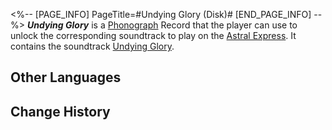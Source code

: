 <%-- [PAGE_INFO]
PageTitle=#Undying Glory (Disk)#
[END_PAGE_INFO] --%>
{{Item Infobox
|title       = ''Undying Glory''
|id          = 210380
|image       = Item Undying Glory (Disk).png{{subst:void|<!--$UPLOAD:<<SpriteOutput/ItemFigures/210001.png>-<Item Undying Glory (Disk).png>-<Item Icons>>-->}}
|type        = Disk
|invCategory = Valuables
|rarity      = 3
|effect      = 
|description = A record that can be played on the Express' phonograph. It might be a chance acquisition or a gift from someone else. All sorts of memories surge up when the music plays &mdash; the smiles, encounters, touches, and the excitement of battle. Maybe that is why people still collect records even as society rapidly advances.<br />The current record contains the track "Undying Glory."
}}
{{Description|''That pitch-black river will devour all life, but for glory, death is merely a stream that makes it shine even brighter.''}}
'''''Undying Glory''''' is a [[Phonograph]] Record that the player can use to unlock the corresponding soundtrack to play on the [[Astral Express]]. It contains the soundtrack [[Undying Glory]].

==Other Languages==
{{Other Languages
|en   = ''Undying Glory''
|zhs  = 《荣耀不死》
|zht  = 〈榮耀不死〉
|ja   = 『不死の栄光』
|ko   = ≪불사의 영광≫
|es   = Gloria inmortal
|fr   = ''Undying Glory''
|ru   = Undying Glory
|th   = "Undying Glory"
|vi   = "Vinh Quang Bất Tử"
|de   = „Unsterblicher Ruhm“
|id   = "Undying Glory"
|pt   = "Undying Glory"
}}

==Change History==
{{Change History|3.0}}